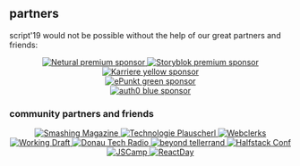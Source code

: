 
## partners

script'19 would not be possible without the help of our great partners and friends:

<style jsx>{`
  a > * {
    display: block;
  }

  a {
    text-align: center;
  }
  
  span {
    font-size: 1rem;
  }

  img {
    padding: 0.5rem 1.5rem;
  }

  .small {
    height: 40px;
  }

  .med {
    height: 50px;
  }

  .lg {
    height: 60px;
  }

  .sm-padding {
    padding: 0.5rem;
  }
`}</style>


<Center>
  <a href="https://netural.com" rel="noopener">
    <img className="small" alt="Netural" src="/static/assets/images/partner/netural.svg" />
    <span>premium sponsor</span>
  </a>
  <a href="https://storyblok.com" rel="noopener">
    <img className="lg" alt="Storyblok" src="/static/assets/images/partner/storyblok.png" />
    <span>premium sponsor</span>
  </a>
</Center>


<Center>
  <a href="https://karriere.at" rel="noopener" >
    <img className="med" alt="Karriere" src="/static/assets/images/partner/karriere.png" />
    <span>yellow sponsor</span>
  </a>
</Center>


<Center>
  <a href="https://epunkt.com" rel="noopener" >
    <img className="med" alt="ePunkt" src="/static/assets/images/partner/epunkt.png" />
    <span>green sponsor</span>
  </a>
</Center>


<Center>
  <a href="https://auth0.com" rel="noopener" >
    <img className="small" alt="auth0" src="/static/assets/images/partner/auth0.svg" />
    <span>blue sponsor</span>
  </a>
</Center>

### community partners and friends

<Center>
  <a href="https://smashingmagazine.com" rel="noopener" >
    <img className="small sm-padding" alt="Smashing Magazine" src="/static/assets/images/partner/smashing.png" />
  </a>
  <a href="https://technologieplauscherl.at" rel="noopener" >
    <img className="small sm-padding" alt="Technologie Plauscherl" src="/static/assets/images/partner/plauscherl.jpeg" />
  </a>
  <a href="https://webclerks.at" rel="noopener" >
    <img className="small sm-padding" alt="Webclerks" src="/static/assets/images/partner/webclerks.png" />
  </a>
  <a href="https://workingdraft.de" rel="noopener" >
    <img className="small sm-padding" alt="Working Draft" src="/static/assets/images/partner/workingdraft.png" />
  </a>
  <a href="https://dtr.fm" rel="noopener" >
    <img className="small sm-padding" alt="Donau Tech Radio" src="/static/assets/images/partner/dtr.jpg" />
  </a>
  <a href="https://beyondtellerrand.com" rel="noopener" >
    <img className="small sm-padding" alt="beyond tellerrand" src="/static/assets/images/partner/beyond.png" />
  </a>
  <a href="https://halfstackconf.com" rel="noopener" >
    <img className="small sm-padding" alt="Halfstack Conf" src="/static/assets/images/partner/halfstack-logo.svg" />
  </a>
  <a href="https://jscamp.tech" rel="noopener" >
    <img className="med sm-padding" alt="JSCamp" src="/static/assets/images/partner/jscamp.svg" />
  </a>
  <a href="https://reactday.berlin" rel="noopener" >
    <img className="med sm-padding" alt="ReactDay" src="/static/assets/images/partner/react-berlin.png" />
  </a>
</Center>

